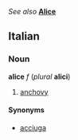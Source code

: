 ''See also'' '''[[Alice]]'''

==Italian==
===Noun===
'''alice''' ''f'' (''plural'' '''alici''')

#[[anchovy]]

====Synonyms====
*[[acciuga]]